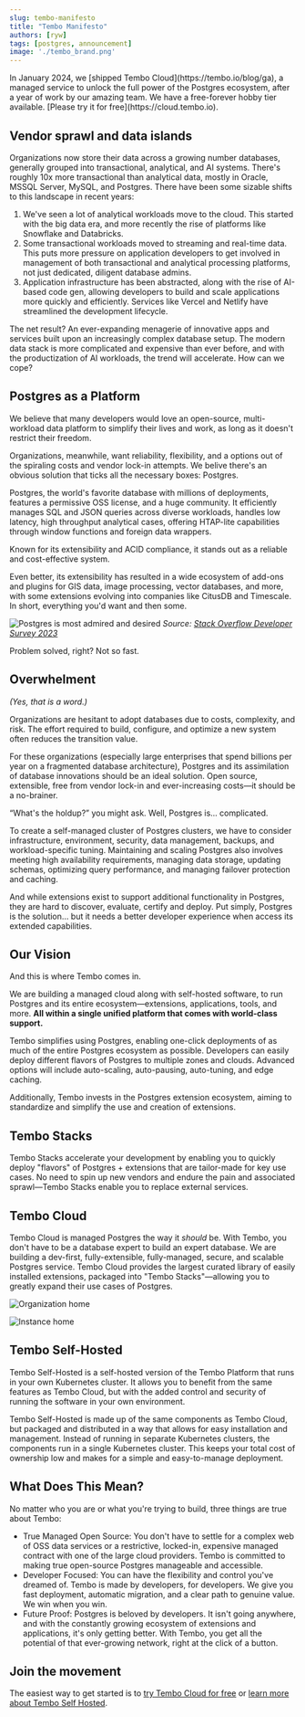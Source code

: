 ```yaml
---
slug: tembo-manifesto
title: "Tembo Manifesto"
authors: [ryw]
tags: [postgres, announcement]
image: './tembo_brand.png'
---
```



<Callout title='Update: Tembo Cloud is Generally Available' variant='info'>
    In January 2024, we [shipped Tembo Cloud](https://tembo.io/blog/ga), a managed service to unlock the full power of the Postgres ecosystem, after a year of work by our amazing team. We have a free-forever hobby tier available. [Please try it for free](https://cloud.tembo.io). 
</Callout>

## Vendor sprawl and data islands

Organizations now store their data across a growing number databases, generally grouped into transactional, analytical, and AI systems. There's roughly 10x more transactional than analytical data, mostly in Oracle, MSSQL Server, MySQL, and Postgres. There have been some sizable shifts to this landscape in recent years:

1. We've seen a lot of analytical workloads move to the cloud. This started with the big data era, and more recently the rise of platforms like Snowflake and Databricks.
1. Some transactional workloads moved to streaming and real-time data. This puts more pressure on application developers to get involved in management of both transactional and analytical processing platforms, not just dedicated, diligent database admins.
1. Application infrastructure has been abstracted, along with the rise of AI-based code gen, allowing developers to build and scale applications more quickly and efficiently. Services like Vercel and Netlify have streamlined the development lifecycle.

The net result? An ever-expanding menagerie of innovative apps and services built upon an increasingly complex database setup. The modern data stack is more complicated and expensive than ever before, and with the productization of AI workloads, the trend will accelerate. How can we cope?

## Postgres as a Platform

We believe that many developers would love an open-source, multi-workload data platform to simplify their lives and work, as long as it doesn't restrict their freedom. 

Organizations, meanwhile, want reliability, flexibility, and a options out of the spiraling costs and vendor lock-in attempts. We belive there's an obvious solution that ticks all the necessary boxes: Postgres.

Postgres, the world's favorite database with millions of deployments, features a permissive OSS license, and a huge community. It efficiently manages SQL and JSON queries across diverse workloads, handles low latency, high throughput analytical cases, offering HTAP-lite capabilities through window functions and foreign data wrappers. 

Known for its extensibility and ACID compliance, it stands out as a reliable and cost-effective system.

Even better, its extensibility has resulted in a wide ecosystem of add-ons and plugins for GIS data, image processing, vector databases, and more, with some extensions evolving into companies like CitusDB and Timescale. In short, everything you'd want and then some.

![Postgres is most admired and desired](./postgres_is_admired_and_desired_stackoverflow.png)
*Source: [Stack Overflow Developer Survey 2023](https://survey.stackoverflow.co/2023/#section-admired-and-desired-databases)*

Problem solved, right? Not so fast.

## Overwhelment​

*(Yes, that is a word.)*

Organizations are hesitant to adopt databases due to costs, complexity, and risk. The effort required to build, configure, and optimize a new system often reduces the transition value. 

For these organizations (especially large enterprises that spend billions per year on a fragmented database architecture), Postgres and its assimilation of database innovations should be an ideal solution. Open source, extensible, free from vendor lock-in and ever-increasing costs—it should be a no-brainer.

“What's the holdup?” you might ask. Well, Postgres is... complicated.

To create a self-managed cluster of Postgres clusters, we have to consider infrastructure, environment, security, data management, backups, and workload-specific tuning. Maintaining and scaling Postgres also involves meeting high availability requirements, managing data storage, updating schemas, optimizing query performance, and managing failover protection and caching. 

And while extensions exist to support additional functionality in Postgres, they are hard to discover, evaluate, certify and deploy. Put simply, Postgres is the solution… but it needs a better developer experience when access its extended capabilities.

## Our Vision

And this is where Tembo comes in. 

We are building a managed cloud along with self-hosted software, to run Postgres and its entire ecosystem—extensions, applications, tools, and more. **All within a single unified platform that comes with world-class support.**

Tembo simplifies using Postgres, enabling one-click deployments of as much of the entire Postgres ecosystem as possible. Developers can easily deploy different flavors of Postgres to multiple zones and clouds. Advanced options will include auto-scaling, auto-pausing, auto-tuning, and edge caching.

Additionally, Tembo invests in the Postgres extension ecosystem, aiming to standardize and simplify the use and creation of extensions.

## Tembo Stacks

Tembo Stacks accelerate your development by enabling you to quickly deploy "flavors" of Postgres + extensions that are tailor-made for key use cases. No need to spin up new vendors and endure the pain and associated sprawl—Tembo Stacks enable you to replace external services.

## Tembo Cloud

Tembo Cloud is managed Postgres the way it *should* be. With Tembo, you don't have to be a database expert to build an expert database. We are building a dev-first, fully-extensible, fully-managed, secure, and scalable Postgres service. Tembo Cloud provides the largest curated library of easily installed extensions, packaged into "Tembo Stacks"—allowing you to greatly expand their use cases of Postgres.

![Organization home](./org_home.png)

![Instance home](./instance_home.png)

## Tembo Self-Hosted 

Tembo Self-Hosted is a self-hosted version of the Tembo Platform that runs in your own Kubernetes cluster. It allows you to benefit from the same features as Tembo Cloud, but with the added control and security of running the software in your own environment.

Tembo Self-Hosted is made up of the same components as Tembo Cloud, but packaged and distributed in a way that allows for easy installation and management. Instead of running in separate Kubernetes clusters, the components run in a single Kubernetes cluster. This keeps your total cost of ownership low and makes for a simple and easy-to-manage deployment.

## What Does This Mean?

No matter who you are or what you're trying to build, three things are true about Tembo:

* True Managed Open Source: You don't have to settle for a complex web of OSS data services or a restrictive, locked-in, expensive managed contract with one of the large cloud providers. Tembo is committed to making true open-source Postgres manageable and accessible.
* Developer Focused: You can have the flexibility and control you've dreamed of. Tembo is made by developers, for developers. We give you fast deployment, automatic migration, and a clear path to genuine value. We win when you win.
* Future Proof: Postgres is beloved by developers. It isn't going anywhere, and with the constantly growing ecosystem of extensions and applications, it's only getting better. With Tembo, you get all the potential of that ever-growing network, right at the click of a button.

## Join the movement

 The easiest way to get started is to [try Tembo Cloud for free](https://cloud.tembo.io) or [learn more about Tembo Self Hosted](https://tembo.io/docs/product/software/tembo-self-hosted/overview). 